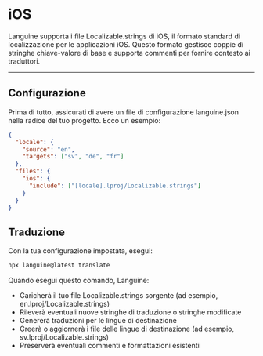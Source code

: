 # iOS

Languine supporta i file Localizable.strings di iOS, il formato standard di localizzazione per le applicazioni iOS. Questo formato gestisce coppie di stringhe chiave-valore di base e supporta commenti per fornire contesto ai traduttori.

---

## Configurazione

Prima di tutto, assicurati di avere un file di configurazione languine.json nella radice del tuo progetto. Ecco un esempio:

```json
{
  "locale": {
    "source": "en",
    "targets": ["sv", "de", "fr"]
  },
  "files": {
    "ios": {
      "include": ["[locale].lproj/Localizable.strings"]
    }
  }
}
```

## Traduzione

Con la tua configurazione impostata, esegui:

```bash
npx languine@latest translate
```

Quando esegui questo comando, Languine:

- Caricherà il tuo file Localizable.strings sorgente (ad esempio, en.lproj/Localizable.strings)
- Rileverà eventuali nuove stringhe di traduzione o stringhe modificate
- Genererà traduzioni per le lingue di destinazione
- Creerà o aggiornerà i file delle lingue di destinazione (ad esempio, sv.lproj/Localizable.strings)
- Preserverà eventuali commenti e formattazioni esistenti
